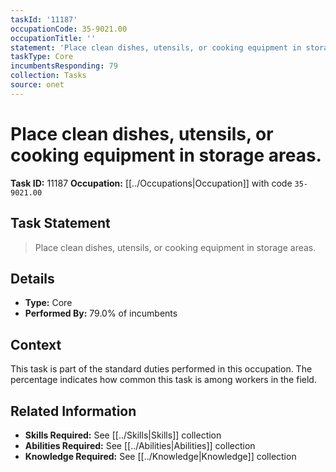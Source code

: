 ```yaml
---
taskId: '11187'
occupationCode: 35-9021.00
occupationTitle: ''
statement: 'Place clean dishes, utensils, or cooking equipment in storage areas.'
taskType: Core
incumbentsResponding: 79
collection: Tasks
source: onet
---
```

# Place clean dishes, utensils, or cooking equipment in storage areas.

**Task ID:** 11187
**Occupation:** [[../Occupations|Occupation]] with code `35-9021.00`

## Task Statement

> Place clean dishes, utensils, or cooking equipment in storage areas.

## Details

- **Type:** Core
- **Performed By:** 79.0% of incumbents

## Context

This task is part of the standard duties performed in this occupation. The percentage indicates how common this task is among workers in the field.

## Related Information

- **Skills Required:** See [[../Skills|Skills]] collection
- **Abilities Required:** See [[../Abilities|Abilities]] collection
- **Knowledge Required:** See [[../Knowledge|Knowledge]] collection
